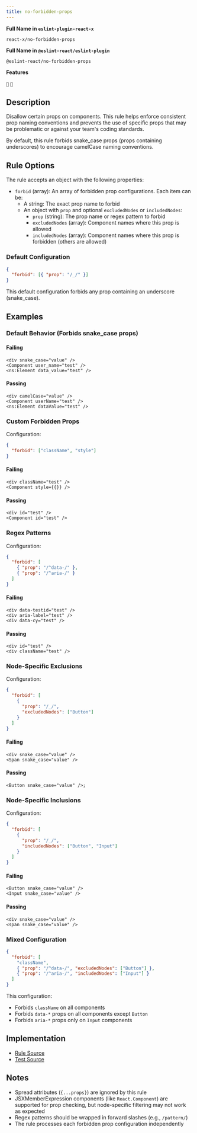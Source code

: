 ```yaml
---
title: no-forbidden-props
---
```


**Full Name in `eslint-plugin-react-x`**

```plain copy
react-x/no-forbidden-props
```

**Full Name in `@eslint-react/eslint-plugin`**

```plain copy
@eslint-react/no-forbidden-props
```

**Features**

`🔧` `🧪`

## Description

Disallow certain props on components. This rule helps enforce consistent prop naming conventions and prevents the use of specific props that may be problematic or against your team's coding standards.

By default, this rule forbids snake\_case props (props containing underscores) to encourage camelCase naming conventions.

## Rule Options

The rule accepts an object with the following properties:

- `forbid` (array): An array of forbidden prop configurations. Each item can be:
  - A string: The exact prop name to forbid
  - An object with `prop` and optional `excludedNodes` or `includedNodes`:
    - `prop` (string): The prop name or regex pattern to forbid
    - `excludedNodes` (array): Component names where this prop is allowed
    - `includedNodes` (array): Component names where this prop is forbidden (others are allowed)

### Default Configuration

```json
{
  "forbid": [{ "prop": "/_/" }]
}
```

This default configuration forbids any prop containing an underscore (snake\_case).

## Examples

### Default Behavior (Forbids snake\_case props)

#### Failing

```tsx
<div snake_case="value" />
<Component user_name="test" />
<ns:Element data_value="test" />
```

#### Passing

```tsx
<div camelCase="value" />
<Component userName="test" />
<ns:Element dataValue="test" />
```

### Custom Forbidden Props

Configuration:

```json
{
  "forbid": ["className", "style"]
}
```

#### Failing

```tsx
<div className="test" />
<Component style={{}} />
```

#### Passing

```tsx
<div id="test" />
<Component id="test" />
```

### Regex Patterns

Configuration:

```json
{
  "forbid": [
    { "prop": "/^data-/" },
    { "prop": "/^aria-/" }
  ]
}
```

#### Failing

```tsx
<div data-testid="test" />
<div aria-label="test" />
<div data-cy="test" />
```

#### Passing

```tsx
<div id="test" />
<div className="test" />
```

### Node-Specific Exclusions

Configuration:

```json
{
  "forbid": [
    {
      "prop": "/_/",
      "excludedNodes": ["Button"]
    }
  ]
}
```

#### Failing

```tsx
<div snake_case="value" />
<Span snake_case="value" />
```

#### Passing

```tsx
<Button snake_case="value" />;
```

### Node-Specific Inclusions

Configuration:

```json
{
  "forbid": [
    {
      "prop": "/_/",
      "includedNodes": ["Button", "Input"]
    }
  ]
}
```

#### Failing

```tsx
<Button snake_case="value" />
<Input snake_case="value" />
```

#### Passing

```tsx
<div snake_case="value" />
<span snake_case="value" />
```

### Mixed Configuration

```json
{
  "forbid": [
    "className",
    { "prop": "/^data-/", "excludedNodes": ["Button"] },
    { "prop": "/^aria-/", "includedNodes": ["Input"] }
  ]
}
```

This configuration:

- Forbids `className` on all components
- Forbids `data-*` props on all components except `Button`
- Forbids `aria-*` props only on `Input` components

## Implementation

- [Rule Source](https://github.com/Rel1cx/eslint-react/tree/main/packages/plugins/eslint-plugin-react-x/src/rules/no-forbidden-props.ts)
- [Test Source](https://github.com/Rel1cx/eslint-react/tree/main/packages/plugins/eslint-plugin-react-x/src/rules/no-forbidden-props.spec.ts)

## Notes

- Spread attributes (`{...props}`) are ignored by this rule
- JSXMemberExpression components (like `React.Component`) are supported for prop checking, but node-specific filtering may not work as expected
- Regex patterns should be wrapped in forward slashes (e.g., `/pattern/`)
- The rule processes each forbidden prop configuration independently
